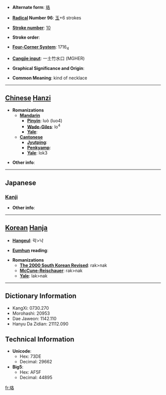 * '''Alternate form''': [[珞]]

* '''[[Wiktionary:Chinese radical index| Radical]] Number 96''': [[Wiktionary:Chinese radical index 玉|玉]]+6 strokes

* '''[[Wiktionary:Chinese total strokes index|Stroke number]]''': [[Wiktionary:Chinese total strokes index 10|10]]

* '''Stroke order''': 

* '''[[Wiktionary:Chinese four corner index|Four-Corner System]]''': 1716<sub>4</sub>

* '''[[Wiktionary:Chinese Cangjie index|Cangjie input]]''': 一土竹水口 (MGHER)

* '''Graphical Significance and Origin''': 

* '''Common Meaning''': kind of necklace

----

== [[Chinese]] [[Hanzi]] ==

* '''Romanizations'''
** '''[[Mandarin]]'''
*** '''[[Pinyin]]''': luò (luo4)
*** '''[[Wade-Giles]]''': lo<sup>4</sup>
*** '''[[Yale]]''': 
** '''[[Cantonese]]'''
*** '''[[Jyutping]]''':
*** '''[[Penkyamp]]''': 
*** '''[[Yale]]''': lok3

* '''Other info''': 

----

==Japanese==
===[[Kanji]]===
{{kanji|on readings=[[らく]] (raku), [[れき]] (reki), [[りゃく]] (ryaku)
|kun readings=
}}

* '''Other info''':  

----

== [[Korean]] [[Hanja]] ==

* '''[[Hangeul]]''': 락>낙

* '''[[Eumhun]] reading''': 

* '''Romanizations'''
** '''[[The 2000 South Korean Revised Romanization|The 2000 South Korean Revised]]''': rak>nak
** '''[[McCune-Reischauer]]''': rak>nak
** '''[[Yale]]''': lak>nak

----

== Dictionary Information ==

* KangXi: 0730.270
* Morohashi: 20953
* Dae Jaweon: 1142.110
* Hanyu Da Zidian: 21112.090

== Technical Information ==

* '''Unicode''':
** Hex: 73DE
** Decimal: 29662
* '''Big5''':
** Hex: AF5F
** Decimal: 44895

[[fr:珞]]